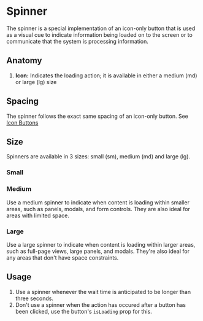 

<Meta of={SpinnerStories} />


# Spinner

The spinner is a special implementation of an icon-only button that is used as a visual cue to indicate information being loaded on to the screen or to communicate that the system is processing information.

<Canvas of={SpinnerStories.SmallSpinnerStory} />

## Anatomy

1. **Icon:** Indicates the loading action; it is available in either a medium (md) or large (lg) size

[//]: # (![Spinner anatomy]&#40;./docs/spinner-anatomy.png&#41;)

## Spacing

The spinner follows the exact same spacing of an icon-only button. See [Icon Buttons](https://design-system.appsmith.com/?path=/docs/design-system-button--documentation#icon-buttons)

[//]: # (![Spinner spacing]&#40;./docs/spinner-spacing.png&#41;)


## Size

Spinners are available in 3 sizes: small (sm), medium (md) and large (lg).

### Small
<Canvas of={SpinnerStories.SmallSpinnerStory} />


### Medium

Use a medium spinner to indicate when content is loading within smaller areas, such as panels, modals, and form controls. They are also ideal for areas with limited space.

<Canvas of={SpinnerStories.MediumSpinnerStory} />

### Large

Use a large spinner to indicate when content is loading within larger areas, such as full-page views, large panels, and modals. They're also ideal for any areas that don't have space constraints.
<Canvas of={SpinnerStories.LargeSpinnerStory} />


## Usage

1. Use a spinner whenever the wait time is anticipated to be longer than three seconds.
2. Don't use a spinner when the action has occured after a button has been clicked, use the button's `isLoading` prop for this.
<Canvas of={ButtonLoadingStory} />
